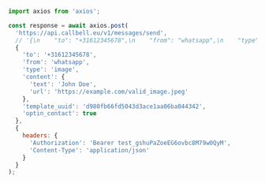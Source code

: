 ```js
import axios from 'axios';

const response = await axios.post(
  'https://api.callbell.eu/v1/messages/send',
  // '{\n    "to": "+31612345678",\n    "from": "whatsapp",\n    "type": "image",\n    "content": {\n      "text": "John Doe",\n      "url": "https://example.com/valid_image.jpeg"\n    },\n    "template_uuid": "d980fb66fd5043d3ace1aa06ba044342",\n    "optin_contact": true\n  }',
  {
    'to': '+31612345678',
    'from': 'whatsapp',
    'type': 'image',
    'content': {
      'text': 'John Doe',
      'url': 'https://example.com/valid_image.jpeg'
    },
    'template_uuid': 'd980fb66fd5043d3ace1aa06ba044342',
    'optin_contact': true
  },
  {
    headers: {
      'Authorization': 'Bearer test_gshuPaZoeEG6ovbc8M79w0QyM',
      'Content-Type': 'application/json'
    }
  }
);

```